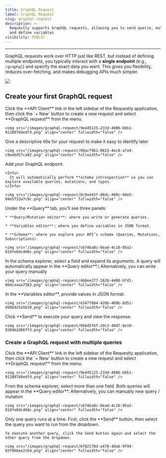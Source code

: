 ```yaml
---
title: GraphQL Request
label: GraphQL Request
slug: graphql-request
description: >-
  Requestly supports GraphQL requests, allowing you to send querie, mutations,
  and define variables
visibility: PUBLIC
---
```

***

GraphQL requests work over HTTP just like REST, but instead of defining multiple endpoints, you typically interact with a **single endpoint** (e.g., `/graphql`) and specify the exact data you want. This gives you flexibility, reduces over-fetching, and makes debugging APIs much simpler.

<img src="/images/graphql-request/b393cc24-502b-4229-80e0-fd5b75a374cf.png" align="center" fullwidth="false" />

## Create your first GraphQL request

<Steps>
  <Step title="Open API Client and Create a New Request">
    Click the **API Client** link in the left sidebar of the Requestly application, then click the `+ New` button to create a new request and select **GraphQL request** from the menu.

    <img src="/images/graphql-request/9e445125-233d-4086-bbb1-913887d4edfd.png" align="center" fullwidth="false" />
  </Step>

  <Step title="Name Your API Request">
    Give a descriptive title for your request to make it easy to identify later

    <img src="/images/graphql-request/08acf961-0623-4ec8-a7a9-c9eebd57ca82.png" align="center" fullwidth="false" />
  </Step>

  <Step title="Enter the GraphQL server URL">
    Add your GraphQL endpoint.

    <Info>
      It will automatically perform **schema introspection** so you can explore available queries, mutations, and types.
    </Info>

    <img src="/images/graphql-request/8c9a443f-86dc-489c-94e5-84e5f33a7c9c.png" align="center" fullwidth="false" />
  </Step>

  <Step title="Explore the schema">
    Under the **Query** tab, you’ll see three panels:

    * **Query/Mutation editor**: where you write or generate queries.

    * **Variables editor**: where you define variables in JSON format.

    * **Schema**: where you explore your API’s schema (Queries, Mutations, Subscriptions).

    <img src="/images/graphql-request/c674ba8c-8ead-4c18-95a2-8197e8dc460c.png" align="center" fullwidth="false" />
  </Step>

  <Step title="Build your query">
    In the schema explorer, select a field and expand its arguments. A query will automatically appear in the **Query editor**.\
    Alternatively, you can write your query manually

    <img src="/images/graphql-request/468ee277-2628-4400-bfd1-06dcaaaa7583.png" align="center" fullwidth="false" />
  </Step>

  <Step title="Add variables (optional)">
    In the **Variables editor**, provide values in JSON format.

    <img src="/images/graphql-request/e547f084-420b-409b-8d51-dd0b925a5b39.png" align="center" fullwidth="false" />
  </Step>

  <Step title="Send the request">
    Click **Send** to execute your query and view the response.

    <img src="/images/graphql-request/6bbd5f6f-29c3-48d7-8e10-9384b2d86ff3.png" align="center" fullwidth="false" />
  </Step>
</Steps>

### Create a GraphQL request with multiple queries

<Steps>
  <Step title="Create a new request">
    Click the **API Client** link in the left sidebar of the Requestly application, then click the `+ New` button to create a new request and select **GraphQL request** from the menu.

    <img src="/images/graphql-request/9e445125-233d-4086-bbb1-913887d4edfd.png" align="center" fullwidth="false" />
  </Step>

  <Step title="Select multiple fields">
    From the schema explorer, select more than one field. Both queries will appear in the **Query editor**. Alternatively, you can manually new query / mutation

    <img src="/images/graphql-request/c674ba8c-8ead-4c18-95a2-8197e8dc460c.png" align="center" fullwidth="false" />
  </Step>

  <Step title="Choose a query to run">
    Only one query runs at a time. First, click the **Send** button, then select the query you want to run from the dropdown.

    To execute another query, click the Send button again and select the other query from the dropdown.

    <img src="/images/graphql-request/6f82178d-a478-40a6-9f99-03f066ee2cb4.png" align="center" fullwidth="false" />
  </Step>
</Steps>

